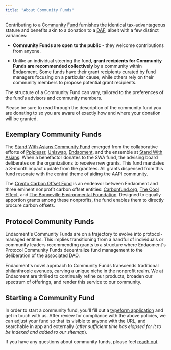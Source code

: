 ```yaml
---
title: "About Community Funds"
---
```


Contributing to a [Community Fund](/governance/community-fund-agreement) furnishes the identical tax-advantageous stature and benefits akin to a donation to a [DAF](/donors/donor-advised-funds), albeit with a few distinct variances:

* **Community Funds are open to the public** \- they welcome contributions from anyone.

* Unlike an individual steering the fund, **grant recipients for Community Funds are recommended collectively** by a community within Endaoment. Some funds have their grant recipients curated by fund managers focusing on a particular cause, while others rely on their community members to propose potential grant recipients.

The structure of a Community Fund can vary, tailored to the preferences of the fund's advisors and community members.

Please be sure to read through the description of the community fund you are donating to so you are aware of exactly how and where your donation will be granted.

## Exemplary Community Funds

The [Stand With Asians Community Fund](http://app.endaoment.org/SWA) emerged from the collaborative efforts of [Pplpleasr](https://foundation.app/pplpleasr), [Uniswap](https://uniswap.org/), [Endaoment](https://twitter.com/endaomentdotorg), and the ensemble at [Stand With Asians](https://standwithasians.com/). When a benefactor donates to the SWA fund, the advising board deliberates on the organizations to receive new grants. This fund mandates a 3-month impact update from the grantees. All grants dispensed from this fund resonate with the central theme of aiding the AAPI community.

The [Crypto Carbon Offset Fund](http://app.endaoment.org/carbon) is an endeavor between Endaoment and three eminent nonprofit carbon offset entities: [Carbonfund.org](https://app.endaoment.org/orgs/200231609), [The Cool Effect](https://app.endaoment.org/orgs/475068496), and [The Bonneville Environmental Foundation](https://app.endaoment.org/orgs/931248274). Designed to equally apportion grants among these nonprofits, the fund enables them to directly procure carbon offsets.

## Protocol Community Funds

Endaoment's Community Funds are on a trajectory to evolve into protocol-managed entities. This implies transitioning from a handful of individuals or community leaders recommending grants to a structure where Endaoment's Protocol Community Funds decentralize fund management to the deliberation of the associated DAO.

Endaoment's novel approach to Community Funds transcends traditional philanthropic avenues, carving a unique niche in the nonprofit realm. We at Endaoment are thrilled to continually refine our products, broaden our spectrum of offerings, and render this service to our community.

## Starting a Community Fund

In order to start a community fund, you'll fill out a [typeform application](https://endaoment.typeform.com/communities) and get in touch with us. After review for compliance with the above policies, we can adjust your fund so that its visible to anyone with the URL, and searchable in app and externally (_after sufficient time has elapsed for it to be indexed and added to our sitemap_).

If you have any questions about community funds, please feel [reach out](mailto:admin+communityfund@endaoment.org).